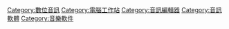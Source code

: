 {{noteTA
|1=zh-cn:数字音频工作站软件; zh-tw:數位音訊工作站軟體;zh-hans:数字音频工作站软件;zh-hant:數位音訊工作站軟體
}}
[[Category:數位音訊|Category:數位音訊]]
[[Category:電腦工作站|Category:電腦工作站]]
[[Category:音訊編輯器|Category:音訊編輯器]]
[[Category:音訊軟體|Category:音訊軟體]]
[[Category:音樂軟件|Category:音樂軟件]]